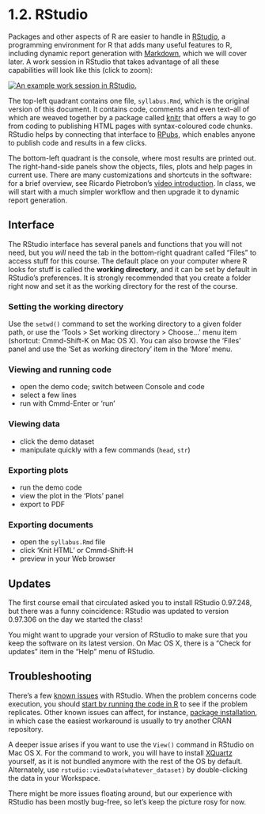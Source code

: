 <style>@import url(style.css);</style>

# 1.2. RStudio

Packages and other aspects of R are easier to handle in [RStudio](http://rstudio.org/), a programming environment for R that adds many useful features to R, including dynamic report generation with [Markdown](http://daringfireball.net/projects/markdown/), which we will cover later. A work session in RStudio that takes advantage of all these capabilities will look like this (click to zoom):
  
[![An example work session in RStudio.](images/rstudio-screenshot.png)](images/rstudio-screenshot.png)

The top-left quadrant contains one file, `syllabus.Rmd`, which is the original version of this document. It contains code, comments and even text--all of which are weaved together by a package called [knitr](http://yihui.name/knitr/) that offers a way to go from coding to publishing HTML pages with syntax-coloured code chunks. RStudio helps by connecting that interface to [RPubs](http://www.rpubs.com/), which enables anyone to publish code and results in a few clicks.

The bottom-left quadrant is the console, where most results are printed out. The right-hand-side panels show the objects, files, plots and help pages in current use. There are many customizations and shortcuts in the software: for a brief overview, see Ricardo Pietrobon's [video introduction](http://www.youtube.com/watch?v=eL8qFKnTS6I). In class, we will start with a much simpler workflow and then upgrade it to dynamic report generation.

## Interface

The RStudio interface has several panels and functions that you will not need, but you *will* need the tab in the bottom-right quadrant called "Files" to access stuff for this course. The default place on your computer where R looks for stuff is called the **working directory**, and it can be set by default in RStudio's preferences. It is strongly recommended that you create a folder right now and set it as the working directory for the rest of the course.

### Setting the working directory

Use the `setwd()` command to set the working directory to a given folder path, or use the 'Tools > Set working directory > Choose...' menu item (shortcut: Cmmd-Shift-K on Mac OS X). You can also browse the 'Files' panel and use the 'Set as working directory' item in the 'More' menu.

### Viewing and running code

- open the demo code; switch between Console and code
- select a few lines
- run with Cmmd-Enter or 'run'

### Viewing data

- click the demo dataset
- manipulate quickly with a few commands (`head`, `str`)

### Exporting plots

- run the demo code
- view the plot in the 'Plots' panel
- export to PDF

### Exporting documents

- open the `syllabus.Rmd` file
- click 'Knit HTML' or Cmmd-Shift-H
- preview in your Web browser

## Updates

The first course email that circulated asked you to install RStudio 0.97.248, but there was a funny coincidence: RStudio was updated to version 0.97.306 on the day we started the class!

You might want to upgrade your version of RStudio to make sure that you keep the software on its latest version. On Mac OS X, there is a "Check for updates" item in the "Help" menu of RStudio.

## Troubleshooting

There's a few [known issues](http://support.rstudio.org/help/kb/troubleshooting/troubleshooting-guide-using-rstudio) with RStudio. When the problem concerns code execution, you should [start by running the code in R](http://support.rstudio.org/help/kb/troubleshooting/r-code-is-not-working) to see if the problem replicates. Other known issues can affect, for instance, [package installation](http://support.rstudio.org/help/kb/troubleshooting/problem-installing-packages), in which case the easiest workaround is usually to try another CRAN repository.

A deeper issue arises if you want to use the `View()` command in RStudio on Mac OS X. For the command to work, you will have to install [XQuartz](http://xquartz.macosforge.org/landing/) yourself, as it is not bundled anymore with the rest of the OS by default. Alternately, use `rstudio::viewData(whatever_dataset)` by double-clicking the data in your Workspace.

There might be more issues floating around, but our experience with RStudio has been mostly bug-free, so let's keep the picture rosy for now.

